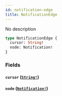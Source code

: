 ```yaml
---
id: notification-edge
title: NotificationEdge
---
```


No description

```graphql
type NotificationEdge {
  cursor: String!
  node: Notification!
}
```

### Fields

#### `cursor` ([`String!`](/graphql/scalars/string))

#### `node` ([`Notification!`](/graphql/objects/notification))
